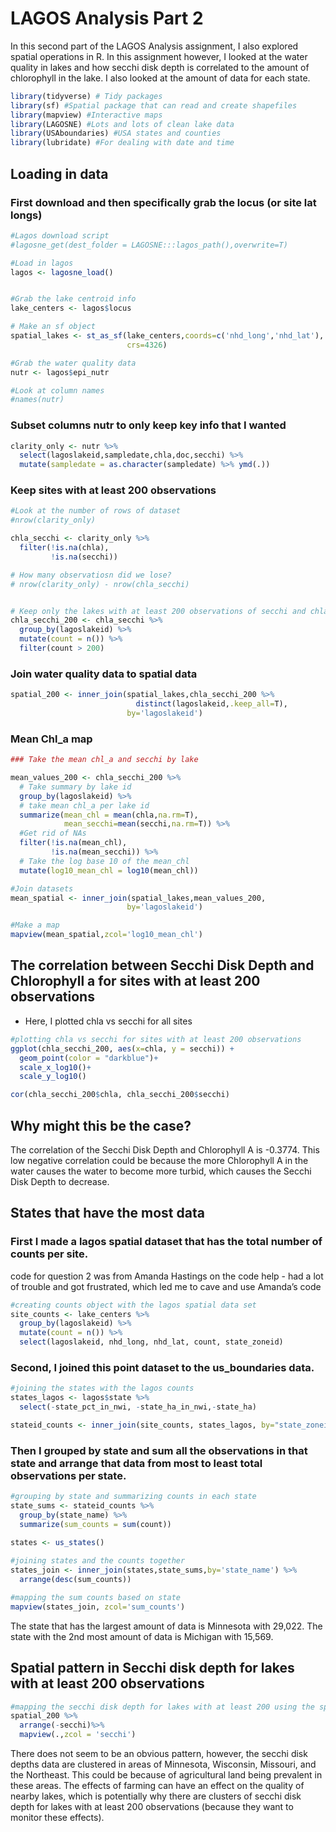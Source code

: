 # LAGOS Analysis Part 2

In this second part of the LAGOS Analysis assignment, I also explored spatial operations in R. In this assignment however, I looked at the water quality in lakes and how secchi disk depth is correlated to the amount of chlorophyll in the lake. I also looked at the amount of data for each state.

```r
library(tidyverse) # Tidy packages
library(sf) #Spatial package that can read and create shapefiles 
library(mapview) #Interactive maps
library(LAGOSNE) #Lots and lots of clean lake data
library(USAboundaries) #USA states and counties
library(lubridate) #For dealing with date and time
```

## Loading in data


### First download and then specifically grab the locus (or site lat longs)
```r
#Lagos download script
#lagosne_get(dest_folder = LAGOSNE:::lagos_path(),overwrite=T)

#Load in lagos
lagos <- lagosne_load()


#Grab the lake centroid info
lake_centers <- lagos$locus

# Make an sf object 
spatial_lakes <- st_as_sf(lake_centers,coords=c('nhd_long','nhd_lat'),
                          crs=4326)

#Grab the water quality data
nutr <- lagos$epi_nutr

#Look at column names
#names(nutr)
```

### Subset columns nutr to only keep key info that I wanted

```r
clarity_only <- nutr %>%
  select(lagoslakeid,sampledate,chla,doc,secchi) %>%
  mutate(sampledate = as.character(sampledate) %>% ymd(.))

```


### Keep sites with at least 200 observations 

```r

#Look at the number of rows of dataset
#nrow(clarity_only)

chla_secchi <- clarity_only %>%
  filter(!is.na(chla),
         !is.na(secchi))

# How many observatiosn did we lose?
# nrow(clarity_only) - nrow(chla_secchi)


# Keep only the lakes with at least 200 observations of secchi and chla
chla_secchi_200 <- chla_secchi %>%
  group_by(lagoslakeid) %>%
  mutate(count = n()) %>%
  filter(count > 200)


```


### Join water quality data to spatial data

```r
spatial_200 <- inner_join(spatial_lakes,chla_secchi_200 %>%
                            distinct(lagoslakeid,.keep_all=T),
                          by='lagoslakeid')


```

### Mean Chl_a map

```r
### Take the mean chl_a and secchi by lake

mean_values_200 <- chla_secchi_200 %>%
  # Take summary by lake id
  group_by(lagoslakeid) %>%
  # take mean chl_a per lake id
  summarize(mean_chl = mean(chla,na.rm=T),
            mean_secchi=mean(secchi,na.rm=T)) %>%
  #Get rid of NAs
  filter(!is.na(mean_chl),
         !is.na(mean_secchi)) %>%
  # Take the log base 10 of the mean_chl
  mutate(log10_mean_chl = log10(mean_chl))

#Join datasets
mean_spatial <- inner_join(spatial_lakes,mean_values_200,
                          by='lagoslakeid') 

#Make a map
mapview(mean_spatial,zcol='log10_mean_chl')
```


## The correlation between Secchi Disk Depth and Chlorophyll a for sites with at least 200 observations

- Here, I plotted chla vs secchi for all sites 

```r
#plotting chla vs secchi for sites with at least 200 observations
ggplot(chla_secchi_200, aes(x=chla, y = secchi)) +
  geom_point(color = "darkblue")+
  scale_x_log10()+
  scale_y_log10()

cor(chla_secchi_200$chla, chla_secchi_200$secchi)
```


## Why might this be the case? 

The correlation of the Secchi Disk Depth and Chlorophyll A is -0.3774. This low negative correlation could be because the more Chlorophyll A in the water causes the water to become more turbid, which causes the Secchi Disk Depth to decrease. 

## States that have the most data

###  First I made a lagos spatial dataset that has the total number of counts per site.

code for question 2 was from Amanda Hastings on the code help - had a lot of trouble and got frustrated, which led me to cave and use Amanda's code
```r
#creating counts object with the lagos spatial data set
site_counts <- lake_centers %>%
  group_by(lagoslakeid) %>%
  mutate(count = n()) %>%
  select(lagoslakeid, nhd_long, nhd_lat, count, state_zoneid)

```


### Second, I joined this point dataset to the us_boundaries data. 

```r
#joining the states with the lagos counts
states_lagos <- lagos$state %>%
  select(-state_pct_in_nwi, -state_ha_in_nwi,-state_ha)

stateid_counts <- inner_join(site_counts, states_lagos, by="state_zoneid")


```


### Then I grouped by state and sum all the observations in that state and arrange that data from most to least total observations per state. 

```r
#grouping by state and summarizing counts in each state
state_sums <- stateid_counts %>%
  group_by(state_name) %>%
  summarize(sum_counts = sum(count))
 
states <- us_states()

#joining states and the counts together
states_join <- inner_join(states,state_sums,by='state_name') %>% 
  arrange(desc(sum_counts))

#mapping the sum counts based on state
mapview(states_join, zcol='sum_counts')
```

The state that has the largest amount of data is Minnesota with 29,022. The state with the 2nd most amount of data is Michigan with 15,569. 

## Spatial pattern in Secchi disk depth for lakes with at least 200 observations

```r
#mapping the secchi disk depth for lakes with at least 200 using the spatial 200 table
spatial_200 %>%
  arrange(-secchi)%>%
  mapview(.,zcol = 'secchi')
```

There does not seem to be an obvious pattern, however, the secchi disk depths data are clustered in areas of Minnesota, Wisconsin, Missouri, and the Northeast. This could be because of agricultural land being prevalent in these areas. The effects of farming can have an effect on the quality of nearby lakes, which is potentially why there are clusters of secchi disk depth for lakes with at least 200 observations (because they want to monitor these effects). 
